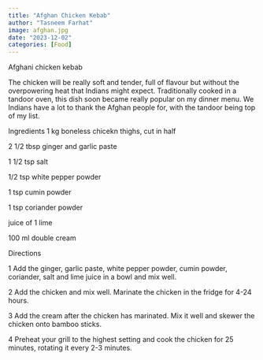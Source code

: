 ```yaml
---
title: "Afghan Chicken Kebab"
author: "Tasneem Farhat"
image: afghan.jpg
date: "2023-12-02"
categories: [Food]
---
```

Afghani chicken kebab

 The chicken will be really soft and tender, full of flavour but without the overpowering heat that Indians might expect. Traditionally cooked in a tandoor oven, this dish soon became really popular on my dinner menu. We Indians have a lot to thank the Afghan people for, with the tandoor being top of my list.

 Ingredients
1 kg boneless chicekn thighs, cut in half

2 1/2 tbsp ginger and garlic paste

1 1/2 tsp salt

1/2 tsp white pepper powder

1 tsp cumin powder

1 tsp coriander powder

juice of 1 lime

100 ml double cream



Directions

1 Add the ginger, garlic paste, white pepper powder, cumin powder, coriander, salt and lime juice in a bowl and mix well.

2 Add the chicken and mix well. Marinate the chicken in the fridge for 4-24 hours.

3 Add the cream after the chicken has marinated. Mix it well and skewer the chicken onto bamboo sticks.

4 Preheat your grill to the highest setting and cook the chicken for 25 minutes, rotating it every 2-3 minutes.



